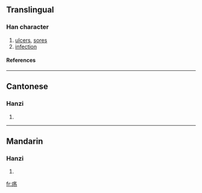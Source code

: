 {{see|瘍}}

==Translingual==
===Han character===
{{Han char|rn=104|rad=疒|as=04|sn=9|four=|canj=大弓尸竹 (KNSH)}}
# [[ulcers]], [[sores]]
# [[infection]]
====References====
{{Han ref|kx=0769.221|hdz=42661.050|uh=75A1|ud=30113}}

----
==Cantonese==
===Hanzi===
{{yue-hanzi|jyut=|y=yeung4}}
# {{defn|Cantonese}}

----
==Mandarin==
===Hanzi===
{{cmn-hanzi|tra=瘍|pin=[[yáng]] (yang2)|wg=yang<sup>2</sup>}}
# {{defn|Mandarin}}

[[fr:疡]]